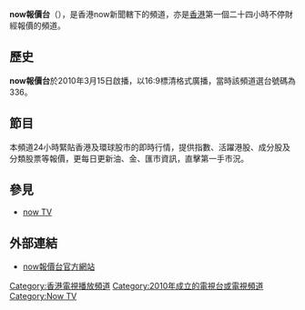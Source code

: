 {{lowercase}}
{{頻道資訊
| 頻道名稱         = now報價台<br/>{{lang|en|now Data}}
| 頻道圖片檔案     = 
| 頻道圖片尺寸     = 250px
| 頻道圖片名稱     = 
| 所屬國家或地區   = {{HK}}
| 總部所在         = {{HK}}[[灣仔|灣仔]][[電訊大廈|電訊大廈]]
| 播放地區         = [[香港|香港]]
| 試播日期         = 
| 開播日期         = 2010年3月15日
| 停播日期         = 
| 頻道語言         = 
| 頻道類別         = 財經報價
| 視頻格式         = 16:9 576i
| 頻道口號         = 把握現在 創富未來
| 擁有者           = [[now_TV|now TV]]
| 集團同類頻道     = [[now財經台|now財經台]]<br/>[[now直播台|now直播台]]<br>[[now新聞台|now新聞台]]
| 頻道官方網站     = http://news.now.com/
| 備註             = 
| 寬頻電視供應商01 = [[香港|香港]][[now_TV|now TV]]
| 寬頻電視頻道數01 = 336頻道
}}

'''now報價台'''（{{lang|en|now data}}），是香港now新聞轄下的頻道，亦是[[香港|香港]]第一個二十四小時不停財經報價的頻道。

== 歷史 ==
'''now報價台'''於2010年3月15日啟播，以16:9標清格式廣播，當時該頻道選台號碼為336。

== 節目==
本頻道24小時緊貼香港及環球股市的即時行情，提供指數、活躍港股、成分股及分類股票等報價，更每日更新油、金、匯市資訊，直擊第一手市況。

== 參見 ==
*[[now_TV|now TV]]

== 外部連結 ==
*[http://nowtv.now.com/channel/336 now報價台官方網站]{{Wayback|url=http://nowtv.now.com/channel/336 |date=20141110220141 }}

{{Now TV頻道}}

[[Category:香港電視播放頻道|Category:香港電視播放頻道]]
[[Category:2010年成立的電視台或電視頻道|Category:2010年成立的電視台或電視頻道]]
[[Category:Now_TV|Category:Now TV]]

{{hk-tv-stub}}